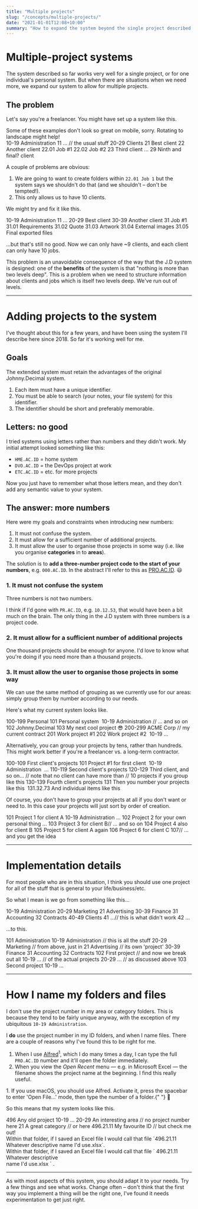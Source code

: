 ```yaml
---
title: "Multiple projects"
slug: "/concepts/multiple-projects/"
date: "2021-01-01T12:08+10:00"
summary: "How to expand the system beyond the single project described so far."
---
```


<!-- Note to self: this is the only page (so far) where you're showing *groupings* of projects. I don't anticipate ever doing this again, so I haven't created a custom <PROACIDbox> for it. Hence all the &nbsp; and other junk here. -->

# Multiple-project systems

The system described so far works very well for a single project, or for one
individual's personal system. But when there are situations when we need more, we expand our system to allow for multiple projects.

## The problem

Let's say you're a freelancer. You might have set up a system like this.

<div className="sm:hidden">
	<Footnote>
		Some of these examples don't look so great on mobile, sorry. Rotating to
		landscape might help!
	</Footnote>
</div>

<ACIDbox>
	<Area>10-19 Administration</Area>
	<Category>
		11 ... <Comment>// the usual stuff</Comment>
	</Category>
	<BlankRow />
	<Area>20-29 Clients</Area>
	<Category>21 Best client</Category>
	<Category>22 Another client</Category>
	<ID>22.01 Job #1</ID>
	<ID>22.02 Job #2</ID>
	<Category>23 Third client</Category>
	<Category>...</Category>
	<Category>29 Ninth and final? client</Category>
</ACIDbox>

A couple of problems are obvious:

1. We are going to want to create folders within `22.01 Job 1` but the system says we shouldn't do that (and we shouldn't – don't be tempted!).
2. This only allows us to have 10 clients.

We might try and fix it like this.

<ACIDbox>
	<Area>10-19 Administration</Area>
	<Category>11 ...</Category>
	<BlankRow />
	<Area>20-29 Best client</Area>
	<BlankRow />
	<Area>30-39 Another client</Area>
	<Category>31 Job #1</Category>
	<ID>31.01 Requirements</ID>
	<ID>31.02 Quote</ID>
	<ID>31.03 Artwork</ID>
	<ID>31.04 External images</ID>
	<ID>31.05 Final exported files</ID>
</ACIDbox>

...but that's still no good. Now we can only have ~9 clients, and each client can only have 10 jobs.

This problem is an unavoidable consequence of the way that the J.D system is designed: one of the **benefits** of the system is that "nothing is more than two levels deep". This is a problem when we need to structure information about clients and jobs which is itself two levels deep. We've run out of levels.

---

# Adding projects to the system

I've thought about this for a few years, and have been using the system I'll describe here since 2018. So far it's working well for me.

## Goals

The extended system must retain the advantages of the original Johnny.Decimal system.

1. Each item must have a unique identifier.
2. You must be able to search (your notes, your file system) for this identifier.
3. The identifier should be short and preferably memorable.

## Letters: no good

I tried systems using letters rather than numbers and they didn't work. My initial attempt looked something like this:

- `HME.AC.ID` = home system
- `DVO.AC.ID` = the DevOps project at work
- `ETC.AC.ID` = etc. for more projects

Now you just have to remember what those letters mean, and they don't add any semantic value to your system.

## The answer: more numbers

Here were my goals and constraints when introducing new numbers:

1. It must not confuse the system.
2. It must allow for a sufficient number of additional projects.
3. It must allow the user to organise those projects in some way (i.e. like you organise **categories** in to **areas**).

The solution is to **add a three-number project code to the start of your numbers**, e.g. `000.AC.ID`. In the abstract I'll refer to this as [PRO.AC.ID](/concepts/acid-notation/). 😃

### 1. It must not confuse the system

Three numbers is not two numbers.

I think if I'd gone with `PR.AC.ID`, e.g. `10.12.53`, that would have been a bit much on the brain. The only thing in the J.D system with three numbers is a project code.

### 2. It must allow for a sufficient number of additional projects

One thousand projects should be enough for anyone. I'd love to know what you're doing if you need more than a thousand projects.

### 3. It must allow the user to organise those projects in some way

We can use the same method of grouping as we currently use for our areas: simply group them by number according to our needs.

Here's what my current system looks like.

<PROACIDbox>
	<Project>100-199 Personal</Project>
	<Area>101 Personal system</Area>
	<Category>&nbsp;10-19 Administration</Category>
	<Comment indent={8}>// ... and so on</Comment>
	<Area>102 Johnny.Decimal</Area>
	<Area>103 My next cool project 😎</Area>
	<BlankRow />
	<Project>
		200-299 ACME Corp
		<Comment indent={9}>// my current contract</Comment>
	</Project>
	<Area>201 Work project #1</Area>
	<Area>202 Work project #2</Area>
	<Category>&nbsp;10-19 ...</Category>
</PROACIDbox>

Alternatively, you can group your projects by tens, rather than hundreds. This might work better if you're a freelancer vs. a long-term contractor.

<PROACIDbox>
	<Project>100-109 First client's projects</Project>
	<Area>101 Project #1 for first client</Area>
	<Category>&nbsp;10-19 Administration</Category>
	<Category>&nbsp;...</Category>
	<BlankRow />
	<Project>110-119 Second client's projects</Project>
	<BlankRow />
	<Project>120-129 Third client, and so on...</Project>
	<Comment indent={8}>// note that no client can have more than</Comment>
	<Comment indent={8}>// 10 projects if you group like this</Comment>
	<BlankRow />
	<Project>130-139 Fourth client's projects</Project>
	<Area>131 Then you number your projects like this</Area>
	<ID>&nbsp;131.32.73 And individual items like this</ID>
</PROACIDbox>

Of course, you don't have to group your projects at all if you don't want or need to. In this case your projects will just sort by order of creation.

<PROACIDbox>
	<Project>101 Project 1 for client A</Project>
	<Area>10-19 Administration</Area>
	<Category>...</Category>
	<BlankRow />
	<Project>102 Project 2 for your own personal thing</Project>
	<Area>...</Area>
	<BlankRow />
	<Project>
		103 Project 3 for client B<Comment indent={7}>// ... and so on</Comment>
	</Project>
	<Project>104 Project 4 also for client B</Project>
	<Project>105 Project 5 for client A again</Project>
	<Project>106 Project 6 for client C</Project>
	<Project>
		107<Comment indent={1}>// ... and you get the idea</Comment>
	</Project>
</PROACIDbox>

---

# Implementation details

For most people who are in this situation, I think you should use one project for all of the stuff that is general to your life/business/etc.

So what I mean is we go from something like this...

<ACIDbox>
	<Area>10-19 Administration</Area>
	<Area>20-29 Marketing</Area>
	<Category>21 Advertising</Category>
	<Area>30-39 Finance</Area>
	<Category>31 Accounting</Category>
	<Category>32 Contracts</Category>
	<Area>40-49 Clients</Area>
	<Category>
		41 ...<Comment indent={4}>// this is what didn't work</Comment>
	</Category>
	<Category>42 ...</Category>
</ACIDbox>

...to this.

<PROACIDbox>
	<Project>101 Administration</Project>
	<Area>
		10-19 Administration
		<Comment indent={3}>// this is all the stuff</Comment>
	</Area>
	<Area>
		20-29 Marketing
		<Comment indent={8}>// from above, just in</Comment>
	</Area>
	<Category>
		21 Advertising
		<Comment indent={6}>// its own 'project'</Comment>
	</Category>
	<Area>30-39 Finance</Area>
	<Category>31 Accounting</Category>
	<Category>32 Contracts</Category>
	<BlankRow />
	<Project>
		102 First project
		<Comment indent={10}>// and now we break out all</Comment>
	</Project>
	<Area>
		10-19 ...
		<Comment indent={14}>// of the actual projects</Comment>
	</Area>
	<Area>
		20-29 ...
		<Comment indent={14}>// as discussed above</Comment>
	</Area>
	<BlankRow />
	<Project>103 Second project</Project>
	<Area>10-19 ...</Area>
</PROACIDbox>

---

# How I name my folders and files

I don't use the project number in my area or category folders. This is because they tend to be fairly unique anyway, with the exception of my ubiquitous `10-19 Administration`.

I **do** use the project number in my ID folders, and when I name files. There are a couple of reasons why I've found this to be right for me.

1. When I use [Alfred](https://www.alfredapp.com/)<sup>1</sup>, which I do many times a day, I can type the full `PRO.AC.ID` number and it'll open the folder immediately.
2. When you view the _Open Recent_ menu — e.g. in Microsoft Excel — the filename shows the project name at the beginning. I find this really useful.

<Footnote indent>
	1. If you use macOS, you should use Alfred. Activate it, press the spacebar to
	enter 'Open File...' mode, then type the number of a folder.{" "}
	<span className="not-italic">🤯</span>
</Footnote>

So this means that my system looks like this.

<PROACIDbox>
	<Project>496 Any old project</Project>
	<Area>10-19 ...</Area>
	<Area>
		20-29 An interesting area
		<Comment indent={4}>// no project number here</Comment>
	</Area>
	<Category>
		21 A great category
		<Comment indent={7}>// or here</Comment>
	</Category>
	<ID>
		496.21.11 My favourite ID
		<Comment indent={1}>// but check me out!</Comment>
	</ID>
</PROACIDbox>

<!-- Break the long string on mobile -->

<div className="hidden sm:block">
	Within that folder, if I saved an Excel file I would call that file `496.21.11
	Whatever descriptive name I'd use.xlsx`.
</div>
<div className="block sm:hidden text-base">
	Within that folder, if I saved an Excel file I would call that file `
	496.21.11 Whatever descriptive
	<br />
	name I'd use.xlsx ` .
</div>

---

As with most aspects of this system, you should adapt it to your needs. Try a few things and see what works. Change often – don't think that the first way you implement a thing will be the right one, I've found it needs experimentation to get just right.

<Navigation
	backURL="/concepts/developing-your-own-system/"
	backTitle="Developing your own system"
	nextURL="/concepts/managing-email/"
	nextTitle="Managing email"
/>
